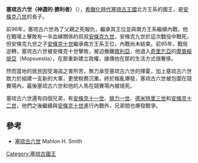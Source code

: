 '''塞琉古六世（神選的·勝利者）'''（{{bd|?||前93年|catIdx=P}}），[[希臘化時代|希臘化時代]][[塞琉古帝國|塞琉古王國]]北方王系的國王，是[[安條克八世|安條克八世]]的長子。

前96年，塞琉古六世為了父親之死報仇，繼承其王位並與南方王系繼續內戰，他在戰場上擊敗有一半血緣關係的叔叔[[安條克九世|安條克九世]]，安條克九世於這次戰役中戰死，但安條克九世之子[[安條克十世|安條克十世]]繼承南方王系王位，內戰尚未結束。前95年，戰局逆轉，塞琉古六世被安條克十世擊敗，被迫撤離[[敘利亞|敘利亞]]，他退入[[奇里乞亞|奇里乞亞]]的[[摩普綏提亞|摩普綏提亞]]（Mopsuestia），在那重新建立政權，據傳他在那的生活方式很奢侈。

然而當地的居民因受海盜之害所苦，無力承受塞琉古六世的揮霍，加上塞琉古六世致力於組建一支新的大軍，更使稅務沉重。終於叛亂爆發，塞琉古六世被包圍在競賽場內，最後塞琉古六世和他的人馬在競賽場內被燒死。 

塞琉古六世還有四個兄弟，有[[安條克十一世|安條克十一世]]、[[腓力一世_(塞琉古王國)|腓力一世]]、[[德米特里三世_(塞琉古王國)|德米特里三世]]和[[安條克十二世|安條克十二世]]，他們之後繼續與[[安條克十世|安條克十世]]進行內戰外，兄弟間也爆發戰爭。

==參考==
*[http://virtualreligion.net/iho/seleucus_6.html 塞琉古六世] {{Wayback|url=http://virtualreligion.net/iho/seleucus_6.html |date=20161002185709 }} Mahlon H. Smith


{{s-start}}
{{s-hou|[[塞琉古帝國|塞琉古王朝]]||?||前93年}}
{{s-bef|before=[[安條克八世|安條克八世]]}}
{{s-ttl|title=[[塞琉古帝國|塞琉古國王]]|years=前96年–前95年<br>與[[安條克十世|安條克十世]]內戰}}
{{s-aft|after=[[安條克十世|安條克十世]]、[[安條克十一世|安條克十一世]]、[[腓力一世_(塞琉古王國)|腓力一世]]、[[德米特里三世_(塞琉古王國)|德米特里三世]]之間持續內戰}}
{{end}}

{{希臘化時代統治者}}
[[Category:塞琉古國王|Category:塞琉古國王]]